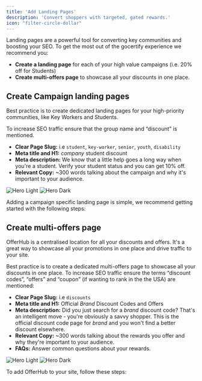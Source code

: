 ```yaml
---
title: 'Add Landing Pages'
description: 'Convert shoppers with targeted, gated rewards.'
icon: "filter-circle-dollar"
---
```




Landing pages are a powerful tool for converting key communities and boosting your SEO. To get the most out of the gocertify experience we recommend you: 


  * **Create a landing page** for each of your high value campaigns (i.e. 20% off for Students) 
  * **Create multi-offers page** to showcase all your discounts in one place. 

## Create Campaign landing pages
<Tip>
  Best practice is to create dedicated landing pages for your high-priority communities, like Key Workers and Students.

  To increase SEO traffic ensure that the group name and “discount” is mentioned.

  - **Clear Page Slug:** i.e `student`, `key-worker`, `senior`, `youth`, `disability`
  - **Meta title and H1:** _company_ student discount
  - **Meta description:** We know that a little help goes a long way when you're a student. Verify your student status and you can get 10% off.
  - **Relevant Copy:** ~300 words talking about the campaign and why it's important to your audience.

</Tip>

<Frame caption="Farfetch's campaign pages drive evergreen revenue growth YoY.">
  <img
    className="block dark:hidden"
    src="/images/farfetchCampaign.png"
    alt="Hero Light"
  />
  <img
    className="hidden dark:block"
    src="/images/farfetchCampaign.png"
    alt="Hero Dark"
  />
</Frame>

Adding a campaign specific landing page is simple, we recommend getting started with the following steps:


<LandingPageSteps />

 


## Create multi-offers page

OfferHub is a centralised location for all your discounts and offers. It's a great way to showcase all your promotions in one place and drive traffic to your site.

<Tip>
  Best practice is to create a dedicated multi-offers page to showcase all your discounts in one place. To increase SEO traffic ensure the terms “discount codes”, “offers” and “coupon” (if wanting to rank in the the USA) are mentioned:

  - **Clear Page Slug:** i.e `discounts`
  - **Meta title and H1:** Official _Brand_ Discount Codes and Offers
  - **Meta description:** Did you just search for a _brand_ discount code? That's an intelligent move - you're obviously a savvy shopper. This is the official discount code page for _brand_ and you won't find a better discount elsewhere.
  - **Relevant Copy:** ~300 words talking about the rewards you offer and why they're important to your audience.
  - **FAQs:** Answer common questions about your rewards.


</Tip>

  <Frame caption="OfferHub is a powerful showcase of all your offers and discounts in one place. ">
    <img
      className="block dark:hidden"
      src="/images/GoCertify-OfferHub.png"
      alt="Hero Light"
    />
    <img
      className="hidden dark:block"
      src="/images/GoCertify-OfferHub.png"
      alt="Hero Dark"
    />
  </Frame>

To add OfferHub to your site, follow these steps:

<OfferHubIntegrationSteps />

